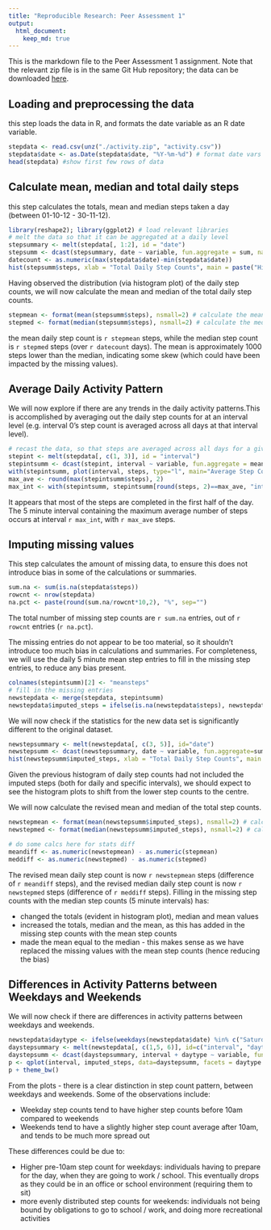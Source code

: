 ```yaml
---
title: "Reproducible Research: Peer Assessment 1"
output: 
  html_document:
    keep_md: true
---
```


This is the markdown file to the Peer Assessment 1 assignment. 
Note that the relevant zip file is in the same Git Hub repository; the data can be downloaded [here](https://d396qusza40orc.cloudfront.net/repdata%2Fdata%2Factivity.zip/).

## Loading and preprocessing the data
this step loads the data in R, and formats the date variable as an R date variable.

```r
stepdata <- read.csv(unz("./activity.zip", "activity.csv"))
stepdata$date <- as.Date(stepdata$date, "%Y-%m-%d") # format date vars to R date vars
head(stepdata) #show first few rows of data
```

## Calculate mean, median and total daily steps
this step calculates the totals, mean and median steps taken a day (between 01-10-12 - 30-11-12).

```r
library(reshape2); library(ggplot2) # load relevant libraries
# melt the data so that it can be aggregated at a daily level
stepsummary <- melt(stepdata[, 1:2], id = "date")
stepsumm <- dcast(stepsummary, date ~ variable, fun.aggregate = sum, na.rm = TRUE)
datecount <- as.numeric(max(stepdata$date)-min(stepdata$date))
hist(stepsumm$steps, xlab = "Total Daily Step Counts", main = paste("Histogram of Total Step Counts per day \nover", datecount, "days"), breaks=15) #plot histogram
```

Having observed the distribution (via histogram plot) of the daily step counts, we will now calculate the mean and median of the total daily step counts.

```r
stepmean <- format(mean(stepsumm$steps), nsmall=2) # calculate the mean daily step counts (over 60 days)
stepmed <- format(median(stepsumm$steps), nsmall=2) # calculate the median daily step counts (over 60 days)
```

the mean daily step count is `r stepmean` steps, while the median step count is `r stepmed` steps (over `r datecount` days). The mean is approximately 1000 steps lower than the median, indicating some skew (which could have been impacted by the missing values).

## Average Daily Activity Pattern
We will now explore if there are any trends in the daily activity patterns.This is accomplished by averaging out the daily step counts for at an interval level (e.g. interval 0's step count is averaged across all days at that interval level).

```r
# recast the data, so that steps are averaged across all days for a given interval
stepint <- melt(stepdata[, c(1, 3)], id = "interval")
stepintsumm <- dcast(stepint, interval ~ variable, fun.aggregate = mean, na.rm = TRUE)
with(stepintsumm, plot(interval, steps, type="l", main="Average Step Count (5 minute intervals)", xlab="interval (5 mins)", ylab=paste("average step count (over", datecount, "days)")))
max_ave <- round(max(stepintsumm$steps), 2)
max_int <- with(stepintsumm, stepintsumm[round(steps, 2)==max_ave, "interval"])
```

It appears that most of the steps are completed in the first half of the day.
The 5 minute interval containing the maximum average number of steps occurs at interval `r max_int`, with `r max_ave` steps.

## Imputing missing values
This step calculates the amount of missing data, to ensure this does not introduce bias in some of the calculations or summaries.

```r
sum.na <- sum(is.na(stepdata$steps))
rowcnt <- nrow(stepdata)
na.pct <- paste(round(sum.na/rowcnt*10,2), "%", sep="")
```
The total number of missing step counts are `r sum.na` entries, out of `r rowcnt` entries (`r na.pct`). 

The missing entries do not appear to be too material, so it shouldn't introduce too much bias in calculations and summaries. For completeness, we will use the daily 5 minute mean step entries to fill in the missing step entries, to reduce any bias present.

```r
colnames(stepintsumm)[2] <- "meansteps"
# fill in the missing entries
newstepdata <- merge(stepdata, stepintsumm)
newstepdata$imputed_steps = ifelse(is.na(newstepdata$steps), newstepdata$meansteps,newstepdata$steps)
```

We will now check if the statistics for the new data set is significantly different to the original dataset.

```r
newstepsummary <- melt(newstepdata[, c(3, 5)], id="date")
newstepsumm <- dcast(newstepsummary, date ~ variable, fun.aggregate=sum)
hist(newstepsumm$imputed_steps, xlab = "Total Daily Step Counts", main = paste("Histogram of Revised Total Step Counts per day \nover", datecount, "days"), breaks=15) #plot histogram
```

Given the previous histogram of daily step counts had not included the imputed steps (both for daily and specific intervals), we should expect to see the histogram plots to shift from the lower step counts to the centre.

We will now calculate the revised mean and median of the total step counts.

```r
newstepmean <- format(mean(newstepsumm$imputed_steps), nsmall=2) # calculate the mean daily step counts (over 60 days)
newstepmed <- format(median(newstepsumm$imputed_steps), nsmall=2) # calculate the median daily step counts (over 60 days)
```

```r
# do some calcs here for stats diff
meandiff <- as.numeric(newstepmean) - as.numeric(stepmean)
meddiff <- as.numeric(newstepmed) - as.numeric(stepmed)
```

The revised mean daily step count is now `r newstepmean` steps (difference of `r meandiff` steps), and the revised median daily step count is now `r newstepmed` steps (difference of `r meddiff` steps). Filling in the missing step counts with the median step counts (5 minute intervals) has:

* changed the totals (evident in histogram plot), median and mean values
* increased the totals, median and the mean, as this has added in the missing step counts with the mean step counts
* made the mean equal to the median - this makes sense as we have replaced the missing values with the mean step counts (hence reducing the bias)

## Differences in Activity Patterns between Weekdays and Weekends

We will now check if there are differences in activity patterns between weekdays and weekends.

```r
newstepdata$daytype <- ifelse(weekdays(newstepdata$date) %in% c("Saturday", "Sunday"), "Weekend", "Weekday") #create new variable indicating day type
daystepsummary <- melt(newstepdata[, c(1,5, 6)], id=c("interval", "daytype"))
daystepsumm <- dcast(daystepsummary, interval + daytype ~ variable, fun.aggregate=mean)
p <- qplot(interval, imputed_steps, data=daystepsumm, facets = daytype ~ ., type="l", geom="line", ylab="Number of steps", ylim=c(0, 250))
p + theme_bw()
```

From the plots - there is a clear distinction in step count pattern, between weekdays and weekends. Some of the observations include:

* Weekday step counts tend to have higher step counts before 10am compared to weekends
* Weekends tend to have a slightly higher step count average after 10am, and tends to be much more spread out

These differences could be due to: 

* Higher pre-10am step count for weekdays: individuals having to prepare for the day, when they are going to work / school. This eventually drops as they could be in an office or school environment (requiring them to sit)
* more evenly distributed step counts for weekends: individuals not being bound by obligations to go to school / work, and doing more recreational activities